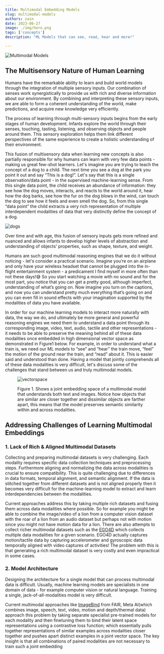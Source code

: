 ```yaml
---
title: Multimodal Embedding Models
slug: multimodal-models
authors: zain
date: 2023-06-27
image: ./img/hero.png
tags: ['concepts']
description: "ML Models that can see, read, hear and more!"

---
```


![Multimodal Models](./img/hero.png)

<!-- truncate -->

## The Multisensory Nature of Human Learning

Humans have the remarkable ability to learn and build world models through the integration of multiple sensory inputs. Our combination of senses work synergistically to provide us with rich and diverse information about our environment. By combining and interpreting these sensory inputs, we are able to form a coherent understanding of the world, make predictions, and acquire new knowledge very efficiently.

The process of learning through multi-sensory inputs begins from the early stages of human development. Infants explore the world through their senses, touching, tasting, listening, and observing objects and people around them. This sensory exploration helps them link different perspectives of the same experience to create a holistic understanding of their environment.

This fusion of multisensory data when learning new concepts is also partially responsible for why humans can learn with very few data points - making us great few-shot learners. Let's imagine you are trying to teach the concept of a dog to a child. The next time you see a dog at the park you point it out and say “This is a dog!”. Let's say that this is a single observation/data point - in the supervised machine-learning sense. From this single data point, the child receives an abundance of information: they see how the dog moves, interacts, and reacts to the world around it, hear how the dog barks, see how the fur on the dog blows in the wind, can touch the dog to see how it feels and even smell the dog. So, from this single “data point” the child extracts a very rich representation of multiple interdependent modalities of data that very distinctly define the concept of a dog.

![dogs](./img/dogs.jpg)

Over time and with age, this fusion of sensory inputs gets more refined and nuanced and allows infants to develop higher levels of abstraction and understanding of objects' properties, such as shape, texture, and weight.

Humans are such good multimodal reasoning engines that we do it without noticing - let's consider a practical scenario. Imagine you’re on an airplane and only have your wireless headset that cannot be plugged into the in-flight entertainment system - a predicament I find myself in more often than not these days!😅 So you start watching a movie with no sound and for the most part, you notice that you can get a pretty good, although imperfect, understanding of what’s going on. Now imagine you turn on the captions, and now you can understand pretty much everything that’s going on and you can even fill in sound effects with your imagination supported by the modalities of data you have available.

In order for our machine learning models to interact more naturally with data, the way we do, and ultimately be more general and powerful reasoning engines we need them to understand a data point through its corresponding image, video, text, audio, tactile and other representations - it needs to be able to preserve the meaning behind all of these data modalities once embedded in high dimensional vector space as demonstrated in Figure1 below. For example, in order to understand what a train is, we need our ML models to “see” and “hear” the train move, “feel” the motion of the ground near the train, and “read” about it. This is easier said and understood than done. Having a model that jointly comprehends all of these data modalities is very difficult, let's discuss some of the challenges that stand between us and truly multimodal models.

<figure>

![vectorspace](./img/vectorspace.png)
<figcaption>Figure 1. Shows a joint embedding space of a multimodal model that understands both text and images. Notice how objects that are similar are closer together and dissimilar objects are farther apart, this means that the model preserves semantic similarity within and across modalities.</figcaption>

</figure>

## Addressing Challenges of Learning Multimodal Embeddings

### 1. Lack of Rich & Aligned Multimodal Datasets

Collecting and preparing multimodal datasets is very challenging. Each modality requires specific data collection techniques and preprocessing steps. Furthermore aligning and normalizing the data across modalities is crucial to ensure compatibility. This is quite challenging due to differences in data formats, temporal alignment, and semantic alignment. If the data is stitched together from different datasets and is not aligned properly then it becomes very difficult for the machine-learning model to extract and learn interdependencies between the modalities.

Current approaches address this by taking multiple rich datasets and fusing them across data modalities where possible. So for example you might be able to combine the image/video of a lion from a computer vision dataset with the roar of a lion from an audio dataset but perhaps not with motion since you might not have motion data for a lion. There are also attempts to collect richer multimodal datasets such as the [EGO4D](https://ego4d-data.org/docs/) which collects multiple data modalities for a given scenario. EGO4D actually captures motion/tactile data by capturing accelerometer and gyroscopic data temporally aligned with video captures of activities! The problem with this is that generating a rich multimodal dataset is very costly and even impractical in some cases.

### 2. Model Architecture

Designing the architecture for a single model that can process multimodal data is difficult. Usually, machine learning models are specialists in one domain of data - for example computer vision or natural language. Training a single, jack-of-all-modalities model is very difficult.

Current multimodal approaches like [ImageBind](https://arxiv.org/abs/2305.05665) from FAIR, Meta AI(which combines image, speech, text, video, motion and depth/thermal data) approach this problem by taking separate specialist pre-trained models for each modality and then finetuning them to bind their latent space representations using a contrastive loss function; which essentially pulls together representations of similar examples across modalities closer together and pushes apart distinct examples in a joint vector space. The key insight is that all combinations of paired modalities are not necessary to train such a joint embedding
